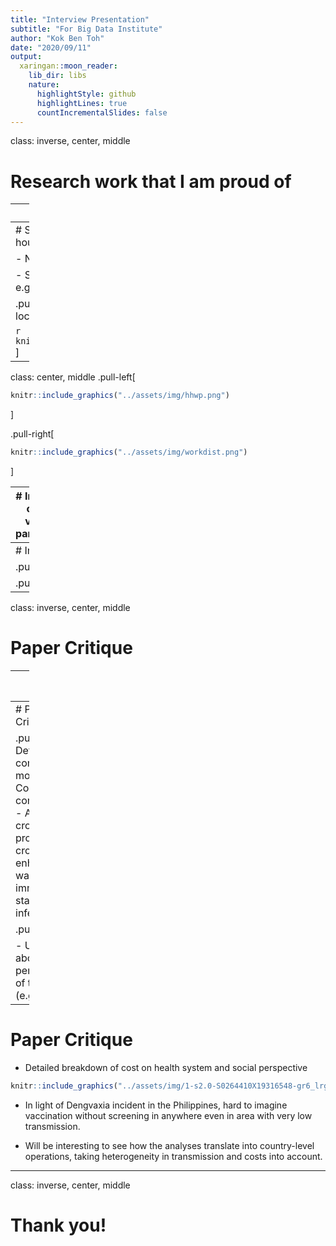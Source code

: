 ```yaml
---
title: "Interview Presentation"
subtitle: "For Big Data Institute"
author: "Kok Ben Toh"
date: "2020/09/11"
output:
  xaringan::moon_reader:
    lib_dir: libs
    nature:
      highlightStyle: github
      highlightLines: true
      countIncrementalSlides: false
---
```

class: inverse, center, middle

# Research work that I am proud of

---
# COVID-19 Transmission Model in Florida

- Spatially explicit agent-based model
  - Assess impact of intervention strategies (e.g. selective lockdown / closure of businesses)
  - Assess impact of vaccinations

- Synthetic populations

- Inference of time-varying parameters

---
# Synthetic Populations of Florida
.pull-left[
- 8.9m households, 20m persons, 2.4m workplaces

- Nursing homes, schools and hospitals

- Statistics and randomization
  - e.g. workplace sizes
  - e.g. 'gravity model' for connections
]

.pull-right[
One household (lightgreen) and its connected locations

```r
knitr::include_graphics("../assets/img/singlehh.PNG")
```
]
---
class: center, middle
.pull-left[
```r
knitr::include_graphics("../assets/img/hhwp.png")
```
]

.pull-right[
```r
knitr::include_graphics("../assets/img/workdist.png")
```
]

---
# Inference of time varying parameters

- State/county reported cases, hospitalization and death
- Report delay of test results (State line list)
- Social distancing metric (Safegraph cellphone tracking data)

```r
knitr::include_graphics("../assets/img/counties-sdm.png")
```

---
# Impact?

.pull-left[
```r
knitr::include_graphics("../assets/img/Vaccine.png")
```
]

.pull-right[
```r
knitr::include_graphics("../assets/img/Vaccine2.png")
```
]

---
class: inverse, center, middle

# Paper Critique

---
# Paper Critique

- Coudeville, L, Baurin, N, Shepard, DS, (2020) The potential impact of dengue vaccination with, and without, pre-vaccination screening. *Vaccine* 38(6):1363-1369.

- Assess the benefit and cost effectiveness of "screen and vaccinate" strategy of CYD-TDV vaccine at individual and population level.
  - Under different transmission settings and screening test sensitivities.
  
- Beneficial on the individual level

- Lower negative impact on population level than that of vaccinate without screening

- Cost-effective except in very low transmission setting

---
# Paper Critique

.pull-left[
- Deterministic compartmental model: Complex and comprehensive
  - Account for cross protection, cross enhancement, waning of immunity, stages of infections
]

.pull-right[
```r
knitr::include_graphics("../assets/img/infection.png")
```
]

- Unclear about performance of the model (e.g. validation)
  
---
# Paper Critique

- Detailed breakdown of cost on health system and social perspective

```r
knitr::include_graphics("../assets/img/1-s2.0-S0264410X19316548-gr6_lrg.jpg")
```

- In light of Dengvaxia incident in the Philippines, hard to imagine vaccination without screening in anywhere even in area with very low transmission.

- Will be interesting to see how the analyses translate into country-level operations, taking heterogeneity in transmission and costs into account.

---
class: inverse, center, middle

# Thank you!
